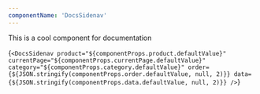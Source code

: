 ```yaml
---
componentName: 'DocsSidenav'
---
```


This is a cool component for documentation

<LiveComponent>{`<DocsSidenav
  product="${componentProps.product.defaultValue}"
  currentPage="${componentProps.currentPage.defaultValue}"
  category="${componentProps.category.defaultValue}"
  order={${JSON.stringify(componentProps.order.defaultValue, null, 2)}}
  data={${JSON.stringify(componentProps.data.defaultValue, null, 2)}}
/>`}</LiveComponent>
